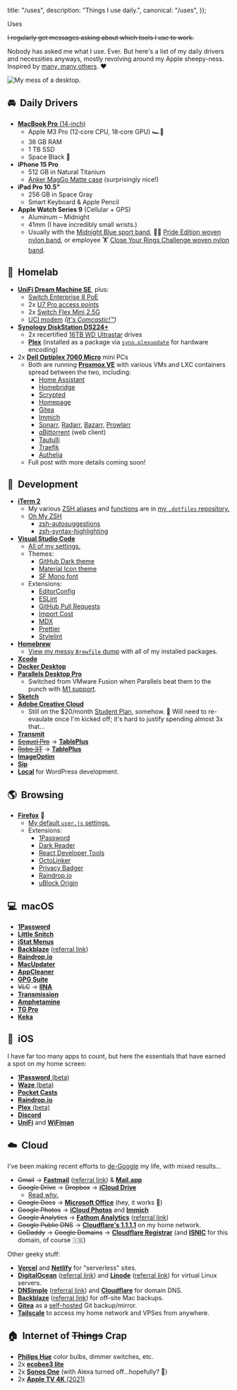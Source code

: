 
  title: "/uses",
  description: "Things I use daily.",
  canonical: "/uses",
});

<PageTitle canonical="/uses">Uses</PageTitle>

~~I regularly get messages asking about which tools I use to work.~~

Nobody has asked me what I use. Ever. But here's a list of my daily drivers and necessities anyways, mostly revolving around my Apple sheepy-ness. Inspired by [many, many others](https://uses.tech/). ❤️

![My mess of a desktop.](./desktop.png)

## 🚘&nbsp;&nbsp;Daily Drivers

- [**MacBook Pro** (14-inch)](https://browser.geekbench.com/v6/cpu/4493541)
  - Apple M3 Pro (12‑core CPU, 18‑core GPU) 🏎️💨
  - 36 GB RAM
  - 1 TB SSD
  - Space Black 🖤
- **iPhone 15 Pro**
  - 512 GB in Natural Titanium
  - [Anker MagGo Matte case](https://a.co/d/75zuyyY) (surprisingly nice!)
- **iPad Pro 10.5"**
  - 256 GB in Space Gray
  - Smart Keyboard & Apple Pencil
- **Apple Watch Series 9** (Cellular + GPS)
  - Aluminum – Midnight
  - 41mm (I have incredibly small wrists.)
  - Usually with the [Midnight Blue sport band](https://www.apple.com/shop/product/MLL02ZM/A/42mm-midnight-blue-sport-band-s-m-m-l), 🏳️‍🌈 [Pride Edition woven nylon band](https://www.apple.com/shop/product/MQ4F2AM/A/38mm-pride-edition-woven-nylon), or employee 🏋️ [Close Your Rings Challenge woven nylon band](https://www.macrumors.com/2018/04/03/apple-employees-rewards-challenge/).

## 🧪&nbsp;&nbsp;Homelab

- [**UniFi Dream Machine SE**](https://store.ui.com/us/en/products/udm-se), plus:
  - [Switch Enterprise 8 PoE](https://store.ui.com/us/en/products/usw-enterprise-8-poe)
  - 2x [U7 Pro access points](https://store.ui.com/us/en/products/u7-pro)
  - 2x [Switch Flex Mini 2.5G](https://store.ui.com/us/en/products/usw-flex-2-5g-5)
  - [UCI modem](https://store.ui.com/us/en/products/uci) _([It's Comcastic!™](https://www.youtube.com/watch?v=iW1tHr4Y_cI))_
- [**Synology DiskStation DS224+**](https://www.synology.com/en-us/products/DS224+)
  - 2x recertified [16TB WD Ultrastar](https://serverpartdeals.com/products/western-digital-ultrastar-dc-hc550-wuh721816ale6l4-0f38462-16tb-7-2k-rpm-sata-6gb-s-512e-512mb-3-5-se-manufacturer-recertified-hdd) drives
  - [**Plex**](https://www.plex.tv/personal-media-server/) (installed as a package via [`syno.plexupdate`](https://github.com/michealespinola/syno.plexupdate) for hardware encoding)
- 2x [**Dell Optiplex 7060 Micro**](https://www.servethehome.com/dell-optiplex-7060-micro-tinyminimicro-at-65w-tdp-cpu-overview/) mini PCs
  - Both are running [**Proxmox VE**](https://www.proxmox.com/en/products/proxmox-virtual-environment/overview) with various VMs and LXC containers spread between the two, including:
    - [Home Assistant](https://www.home-assistant.io/)
    - [Homebridge](https://homebridge.io/)
    - [Scrypted](https://www.scrypted.app/)
    - [Homepage](https://gethomepage.dev/)
    - [Gitea](https://about.gitea.com/)
    - [Immich](https://immich.app/)
    - [Sonarr](https://sonarr.tv/), [Radarr](https://radarr.video/), [Bazarr](https://www.bazarr.media/), [Prowlarr](https://github.com/Prowlarr/Prowlarr)
    - [qBittorrent](https://www.qbittorrent.org/) (web client)
    - [Tautulli](https://tautulli.com/)
    - [Traefik](https://traefik.io/traefik/)
    - [Authelia](https://www.authelia.com/)
  - Full post with more details coming soon!

## 💾&nbsp;&nbsp;Development

- [**iTerm 2**](https://iterm2.com/)
  - My various [ZSH aliases](https://github.com/jakejarvis/dotfiles/blob/main/zsh/aliases.zsh) and [functions](https://github.com/jakejarvis/dotfiles/blob/main/zsh/functions.zsh) are in [my `.dotfiles` repository.](https://github.com/jakejarvis/dotfiles)
  - [Oh My ZSH](https://ohmyz.sh/)
    - [zsh-autosuggestions](https://github.com/zsh-users/zsh-autosuggestions)
    - [zsh-syntax-highlighting](https://github.com/zsh-users/zsh-syntax-highlighting)
- [**Visual Studio Code**](https://code.visualstudio.com/)
  - [All of my settings.](https://github.com/jakejarvis/dotfiles/tree/main/vscode)
  - Themes:
    - [GitHub Dark theme](https://marketplace.visualstudio.com/items?itemName=GitHub.github-vscode-theme)
    - [Material Icon theme](https://marketplace.visualstudio.com/items?itemName=PKief.material-icon-theme)
    - [SF Mono font](https://developer.apple.com/fonts/)
  - Extensions:
    - [EditorConfig](https://marketplace.visualstudio.com/items?itemName=EditorConfig.EditorConfig)
    - [ESLint](https://marketplace.visualstudio.com/items?itemName=dbaeumer.vscode-eslint)
    - [GitHub Pull Requests](https://marketplace.visualstudio.com/items?itemName=GitHub.vscode-pull-request-github)
    - [Import Cost](https://marketplace.visualstudio.com/items?itemName=wix.vscode-import-cost)
    - [MDX](https://marketplace.visualstudio.com/items?itemName=unifiedjs.vscode-mdx)
    - [Prettier](https://marketplace.visualstudio.com/items?itemName=esbenp.prettier-vscode)
    - [Stylelint](https://marketplace.visualstudio.com/items?itemName=stylelint.vscode-stylelint)
- [**Homebrew**](https://brew.sh/)
  - [View my messy `Brewfile` dump](https://github.com/jakejarvis/dotfiles/blob/main/Brewfile) with all of my installed packages.
- [**Xcode**](https://developer.apple.com/xcode/)
- [**Docker Desktop**](https://www.docker.com/products/docker-desktop)
- [**Parallels Desktop Pro**](https://www.parallels.com/products/desktop/)
  - Switched from VMware Fusion when Parallels beat them to the punch with [M1 support](https://www.parallels.com/blogs/parallels-desktop-m1/).
- [**Sketch**](https://www.sketch.com/)
- [**Adobe Creative Cloud**](https://www.adobe.com/creativecloud.html)
  - Still on the $20/month [Student Plan](https://www.adobe.com/creativecloud/buy/students.html), somehow. 🤫 Will need to re-evaulate once I'm kicked off; it's hard to justify spending almost 3x that...
- [**Transmit**](https://panic.com/transmit/)
- [~~Sequel Pro~~](https://www.sequelpro.com/) → [**TablePlus**](https://tableplus.com/)
- [~~Robo 3T~~](https://robomongo.org/) → [**TablePlus**](https://tableplus.com/)
- [**ImageOptim**](https://imageoptim.com/mac)
- [**Sip**](https://sipapp.io/)
- [**Local**](https://localwp.com/) for WordPress development.

## 🌎&nbsp;&nbsp;Browsing

- [**Firefox**](https://www.mozilla.org/en-US/firefox/new/) 🦊
  - [My default `user.js` settings.](https://github.com/jakejarvis/dotfiles/blob/main/firefox/user.js)
  - Extensions:
    - [1Password](https://1password.com/downloads/browser-extension)
    - [Dark Reader](https://addons.mozilla.org/en-US/firefox/addon/darkreader/)
    - [React Developer Tools](https://addons.mozilla.org/en-US/firefox/addon/react-devtools/)
    - [OctoLinker](https://addons.mozilla.org/en-US/firefox/addon/octolinker/)
    - [Privacy Badger](https://addons.mozilla.org/en-US/firefox/addon/privacy-badger17/)
    - [Raindrop.io](https://raindrop.io/)
    - [uBlock Origin](https://addons.mozilla.org/en-US/firefox/addon/ublock-origin/)

## 💻&nbsp;&nbsp;macOS

- [**1Password**](https://1password.com/)
- [**Little Snitch**](https://www.obdev.at/products/littlesnitch/index.html)
- [**iStat Menus**](https://bjango.com/mac/istatmenus/)
- [**Backblaze**](https://www.backblaze.com/) ([referral link](https://secure.backblaze.com/r/00x84e))
- [**Raindrop.io**](https://raindrop.io/)
- [**MacUpdater**](https://www.corecode.io/macupdater/)
- [**AppCleaner**](https://freemacsoft.net/appcleaner/)
- [**GPG Suite**](https://gpgtools.org/)
- ~~VLC~~ → [**IINA**](https://iina.io/)
- [**Transmission**](https://transmissionbt.com/)
- [**Amphetamine**](https://roaringapps.com/app/amphetamine)
- [**TG Pro**](https://www.tunabellysoftware.com/tgpro/)
- [**Keka**](https://www.keka.io/en/)

## 📱&nbsp;&nbsp;iOS

I have far too many apps to count, but here the essentials that have earned a spot on my home screen:

- [**1Password** (beta)](https://apps.apple.com/app/id568903335)
- [**Waze** (beta)](https://apps.apple.com/app/id323229106)
- [**Pocket Casts**](https://apps.apple.com/app/id414834813)
- [**Raindrop.io**](https://apps.apple.com/app/id1021913807)
- [**Plex** (beta)](https://apps.apple.com/app/id383457673)
- [**Discord**](https://apps.apple.com/app/id985746746)
- [**UniFi**](https://apps.apple.com/app/id1057750338) and [**WiFiman**](https://apps.apple.com/app/id1385561119)

## ☁️&nbsp;&nbsp;Cloud

I've been making recent efforts to [de-Google](/zip) my life, with mixed results...

- ~~Gmail~~ → [**Fastmail**](https://www.fastmail.com/) ([referral link](https://ref.fm/u20274504)) & [**Mail.app**](https://en.wikipedia.org/wiki/Apple_Mail)
- ~~Google Drive~~ → ~~Dropbox~~ → [**iCloud Drive**](https://www.icloud.com/iclouddrive)
  - [Read why.](/notes/dropping-dropbox)
- ~~Google Docs~~ → [**Microsoft Office**](https://products.office.com/en-us/mac/microsoft-office-for-mac) (hey, it works 🤷)
- ~~Google Photos~~ → [**iCloud Photos**](https://www.icloud.com/photos/) and [**Immich**](https://immich.app/)
- ~~Google Analytics~~ → [**Fathom Analytics**](https://usefathom.com/) ([referral link](https://usefathom.com/ref/ZEYG0O))
- ~~Google Public DNS~~ → [**Cloudflare's 1.1.1.1**](https://1.1.1.1/dns/) on my home network.
- ~~GoDaddy~~ → ~~Google Domains~~ → [**Cloudflare Registrar**](https://www.cloudflare.com/products/registrar/) (and [**ISNIC**](https://isnic.is/en/) for this domain, of course 🇮🇸)

Other geeky stuff:

- [**Vercel**](https://vercel.com/) and [**Netlify**](https://www.netlify.com/) for "serverless" sites.
- [**DigitalOcean**](https://www.digitalocean.com/) ([referral link](https://m.do.co/c/afcf288a7dac)) and [**Linode**](https://www.linode.com/) ([referral link](https://www.linode.com/?r=0c5aeace9bd591be9fbf32f96f58470295f1ee05)) for virtual Linux servers.
- [**DNSimple**](https://dnsimple.com/) ([referral link](https://dnsimple.com/r/eb6ced548f1e0a)) and [**Cloudflare**](https://www.cloudflare.com/) for domain DNS.
- [**Backblaze**](https://www.backblaze.com/) ([referral link](https://secure.backblaze.com/r/00x84e)) for off-site Mac backups.
- [**Gitea**](https://gitea.io/en-us/) as a [self-hosted](https://git.jrvs.io/) Git backup/mirror.
- [**Tailscale**](https://tailscale.com/) to access my home network and VPSes from anywhere.

## 🏠&nbsp;&nbsp;Internet of ~~Things~~ Crap

- [**Philips Hue**](https://www2.meethue.com/en-us) color bulbs, dimmer switches, etc.
- 2x [**ecobee3 lite**](https://www.ecobee.com/en-us/smart-thermostats/smart-wifi-thermostat/)
- 2x [**Sonos One**](https://www.sonos.com/en-us/shop/one.html) (with Alexa turned off...hopefully? 🤫)
- 2x [**Apple TV 4K** (2021)](https://www.apple.com/apple-tv-4k/)
